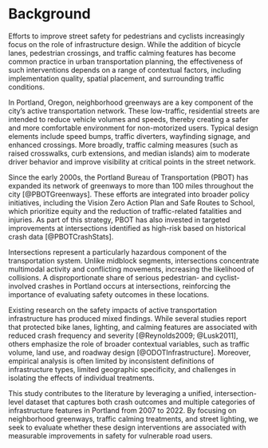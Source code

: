 # Background
Efforts to improve street safety for pedestrians and cyclists increasingly focus on the role of infrastructure design. While the addition of bicycle lanes, pedestrian crossings, and traffic calming features has become common practice in urban transportation planning, the effectiveness of such interventions depends on a range of contextual factors, including implementation quality, spatial placement, and surrounding traffic conditions.

In Portland, Oregon, neighborhood greenways are a key component of the city’s active transportation network. These low-traffic, residential streets are intended to reduce vehicle volumes and speeds, thereby creating a safer and more comfortable environment for non-motorized users. Typical design elements include speed bumps, traffic diverters, wayfinding signage, and enhanced crossings. More broadly, traffic calming measures (such as raised crosswalks, curb extensions, and median islands) aim to moderate driver behavior and improve visibility at critical points in the street network.

Since the early 2000s, the Portland Bureau of Transportation (PBOT) has expanded its network of greenways to more than 100 miles throughout the city [@PBOTGreenways]. These efforts are integrated into broader policy initiatives, including the Vision Zero Action Plan and Safe Routes to School, which prioritize equity and the reduction of traffic-related fatalities and injuries. As part of this strategy, PBOT has also invested in targeted improvements at intersections identified as high-risk based on historical crash data [@PBOTCrashStats].

Intersections represent a particularly hazardous component of the transportation system. Unlike midblock segments, intersections concentrate multimodal activity and conflicting movements, increasing the likelihood of collisions. A disproportionate share of serious pedestrian- and cyclist-involved crashes in Portland occurs at intersections, reinforcing the importance of evaluating safety outcomes in these locations.

Existing research on the safety impacts of active transportation infrastructure has produced mixed findings. While several studies report that protected bike lanes, lighting, and calming features are associated with reduced crash frequency and severity [@Reynolds2009; @Lusk2011], others emphasize the role of broader contextual variables, such as traffic volume, land use, and roadway design [@ODOTInfrastructure]. Moreover, empirical analysis is often limited by inconsistent definitions of infrastructure types, limited geographic specificity, and challenges in isolating the effects of individual treatments.

This study contributes to the literature by leveraging a unified, intersection-level dataset that captures both crash outcomes and multiple categories of infrastructure features in Portland from 2007 to 2022. By focusing on neighborhood greenways, traffic calming treatments, and street lighting, we seek to evaluate whether these design interventions are associated with measurable improvements in safety for vulnerable road users.
